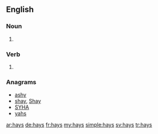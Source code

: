 ==English==

===Noun===
{{head|en|plural}}

# {{plural of|hay|lang=en}}

===Verb===
{{head|en}}

# {{en-third-person singular of|hay}}

===Anagrams===
* [[ashy#English|ashy]]
* [[shay#English|shay]], [[Shay#English|Shay]]
* [[SYHA#English|SYHA]]
* [[yahs#English|yahs]]

[[ar:hays]]
[[de:hays]]
[[fr:hays]]
[[my:hays]]
[[simple:hays]]
[[sv:hays]]
[[tr:hays]]